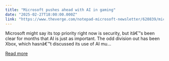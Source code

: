 ```yaml
---
title: "Microsoft pushes ahead with AI in gaming"
date: "2025-02-27T18:00:00.000Z"
link: "https://www.theverge.com/notepad-microsoft-newsletter/620839/microsoft-xbox-ai-gaming-muse-model-notepad"
---
```


Microsoft might say its top priority right now is security, but itâ€™s been clear for months that AI is just as important. The odd division out has been Xbox, which hasnâ€™t discussed its use of AI mu...

[Read more](https://www.theverge.com/notepad-microsoft-newsletter/620839/microsoft-xbox-ai-gaming-muse-model-notepad)
